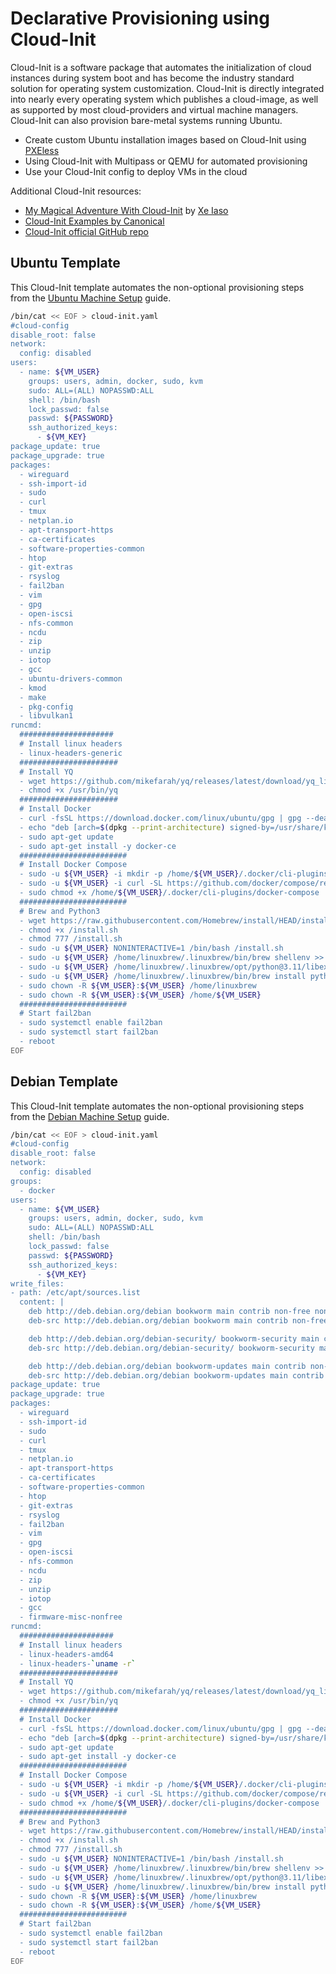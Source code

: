 # Declarative Provisioning using Cloud-Init

Cloud-Init is a software package that automates the initialization of cloud instances during system
boot and has become the industry standard solution for operating system customization. Cloud-Init is
directly integrated into nearly every operating system which publishes a cloud-image, as well as
supported by most cloud-providers and virtual machine managers. Cloud-Init can also provision
bare-metal systems running Ubuntu.

- Create custom Ubuntu installation images based on Cloud-Init using
  [PXEless](https://github.com/cloudymax/pxeless)
- Using Cloud-Init with Multipass or QEMU for automated provisioning
- Use your Cloud-Init config to deploy VMs in the cloud

Additional Cloud-Init resources:

- [My Magical Adventure With Cloud-Init](https://christine.website/blog/cloud-init-2021-06-04) by
  [Xe Iaso](https://xeiaso.net/)
- [Cloud-Init Examples by Canonical](https://cloudinit.readthedocs.io/en/latest/reference/examples.html)
- [Cloud-Init official GitHub repo](https://github.com/canonical/cloud-init)

## Ubuntu Template

This Cloud-Init template automates the non-optional provisioning steps from the
[Ubuntu Machine Setup](./02-ubuntu-setup.mdx) guide.

```bash
/bin/cat << EOF > cloud-init.yaml
#cloud-config
disable_root: false
network:
  config: disabled
users:
  - name: ${VM_USER}
    groups: users, admin, docker, sudo, kvm
    sudo: ALL=(ALL) NOPASSWD:ALL
    shell: /bin/bash
    lock_passwd: false
    passwd: ${PASSWORD}
    ssh_authorized_keys:
      - ${VM_KEY}
package_update: true
package_upgrade: true
packages:
  - wireguard
  - ssh-import-id
  - sudo
  - curl
  - tmux
  - netplan.io
  - apt-transport-https
  - ca-certificates
  - software-properties-common
  - htop
  - git-extras
  - rsyslog
  - fail2ban
  - vim
  - gpg
  - open-iscsi
  - nfs-common
  - ncdu
  - zip
  - unzip
  - iotop
  - gcc
  - ubuntu-drivers-common
  - kmod
  - make
  - pkg-config
  - libvulkan1
runcmd:
  #####################
  # Install linux headers
  - linux-headers-generic
  ######################
  # Install YQ
  - wget https://github.com/mikefarah/yq/releases/latest/download/yq_linux_amd64 -O /usr/bin/yq &&\
  - chmod +x /usr/bin/yq
  ######################
  # Install Docker
  - curl -fsSL https://download.docker.com/linux/ubuntu/gpg | gpg --dearmor -o /usr/share/keyrings/docker-archive-keyring.gpg
  - echo "deb [arch=$(dpkg --print-architecture) signed-by=/usr/share/keyrings/docker-archive-keyring.gpg] https://download.docker.com/linux/ubuntu jammy stable" | sudo tee /etc/apt/sources.list.d/docker.list
  - sudo apt-get update
  - sudo apt-get install -y docker-ce
  ########################
  # Install Docker Compose
  - sudo -u ${VM_USER} -i mkdir -p /home/${VM_USER}/.docker/cli-plugins/
  - sudo -u ${VM_USER} -i curl -SL https://github.com/docker/compose/releases/download/v2.17.3/docker-compose-linux-x86_64 -o  /home/${VM_USER}/.docker/cli-plugins/docker-compose
  - sudo chmod +x /home/${VM_USER}/.docker/cli-plugins/docker-compose
  ########################
  # Brew and Python3
  - wget https://raw.githubusercontent.com/Homebrew/install/HEAD/install.sh
  - chmod +x /install.sh
  - chmod 777 /install.sh
  - sudo -u ${VM_USER} NONINTERACTIVE=1 /bin/bash /install.sh
  - sudo -u ${VM_USER} /home/linuxbrew/.linuxbrew/bin/brew shellenv >> /home/${VM_USER}/.profile
  - sudo -u ${VM_USER} /home/linuxbrew/.linuxbrew/opt/python@3.11/libexec/bin >> /home/${VM_USER}/.profile
  - sudo -u ${VM_USER} /home/linuxbrew/.linuxbrew/bin/brew install python@3.11
  - sudo chown -R ${VM_USER}:${VM_USER} /home/linuxbrew
  - sudo chown -R ${VM_USER}:${VM_USER} /home/${VM_USER}
  ########################
  # Start fail2ban
  - sudo systemctl enable fail2ban
  - sudo systemctl start fail2ban
  - reboot
EOF
```

## Debian Template

This Cloud-Init template automates the non-optional provisioning steps from the
[Debian Machine Setup](./01-debian-setup.mdx) guide.

```bash
/bin/cat << EOF > cloud-init.yaml
#cloud-config
disable_root: false
network:
  config: disabled
groups:
  - docker
users:
  - name: ${VM_USER}
    groups: users, admin, docker, sudo, kvm
    sudo: ALL=(ALL) NOPASSWD:ALL
    shell: /bin/bash
    lock_passwd: false
    passwd: ${PASSWORD}
    ssh_authorized_keys:
      - ${VM_KEY}
write_files:
- path: /etc/apt/sources.list
  content: |
    deb http://deb.debian.org/debian bookworm main contrib non-free non-free-firmware
    deb-src http://deb.debian.org/debian bookworm main contrib non-free non-free-firmware

    deb http://deb.debian.org/debian-security/ bookworm-security main contrib non-free
    deb-src http://deb.debian.org/debian-security/ bookworm-security main contrib non-free

    deb http://deb.debian.org/debian bookworm-updates main contrib non-free
    deb-src http://deb.debian.org/debian bookworm-updates main contrib non-free
package_update: true
package_upgrade: true
packages:
  - wireguard
  - ssh-import-id
  - sudo
  - curl
  - tmux
  - netplan.io
  - apt-transport-https
  - ca-certificates
  - software-properties-common
  - htop
  - git-extras
  - rsyslog
  - fail2ban
  - vim
  - gpg
  - open-iscsi
  - nfs-common
  - ncdu
  - zip
  - unzip
  - iotop
  - gcc
  - firmware-misc-nonfree
runcmd:
  #####################
  # Install linux headers
  - linux-headers-amd64
  - linux-headers-`uname -r`
  ######################
  # Install YQ
  - wget https://github.com/mikefarah/yq/releases/latest/download/yq_linux_amd64 -O /usr/bin/yq &&\
  - chmod +x /usr/bin/yq
  ######################
  # Install Docker
  - curl -fsSL https://download.docker.com/linux/ubuntu/gpg | gpg --dearmor -o /usr/share/keyrings/docker-archive-keyring.gpg
  - echo "deb [arch=$(dpkg --print-architecture) signed-by=/usr/share/keyrings/docker-archive-keyring.gpg] https://download.docker.com/linux/debian bookworm stable" | sudo tee /etc/apt/sources.list.d/docker.list > /dev/null
  - sudo apt-get update
  - sudo apt-get install -y docker-ce
  ########################
  # Install Docker Compose
  - sudo -u ${VM_USER} -i mkdir -p /home/${VM_USER}/.docker/cli-plugins/
  - sudo -u ${VM_USER} -i curl -SL https://github.com/docker/compose/releases/download/v2.17.3/docker-compose-linux-x86_64 -o  /home/${VM_USER}/.docker/cli-plugins/docker-compose
  - sudo chmod +x /home/${VM_USER}/.docker/cli-plugins/docker-compose
  ########################
  # Brew and Python3
  - wget https://raw.githubusercontent.com/Homebrew/install/HEAD/install.sh
  - chmod +x /install.sh
  - chmod 777 /install.sh
  - sudo -u ${VM_USER} NONINTERACTIVE=1 /bin/bash /install.sh
  - sudo -u ${VM_USER} /home/linuxbrew/.linuxbrew/bin/brew shellenv >> /home/${VM_USER}/.profile
  - sudo -u ${VM_USER} /home/linuxbrew/.linuxbrew/opt/python@3.11/libexec/bin >> /home/${VM_USER}/.profile
  - sudo -u ${VM_USER} /home/linuxbrew/.linuxbrew/bin/brew install python@3.11
  - sudo chown -R ${VM_USER}:${VM_USER} /home/linuxbrew
  - sudo chown -R ${VM_USER}:${VM_USER} /home/${VM_USER}
  ########################
  # Start fail2ban
  - sudo systemctl enable fail2ban
  - sudo systemctl start fail2ban
  - reboot
EOF
```
